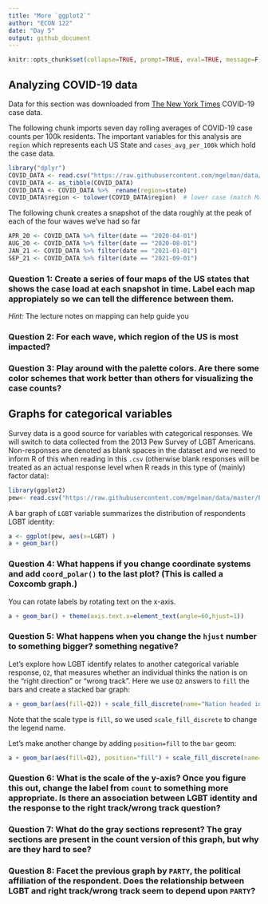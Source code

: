 ```yaml
---
title: "More `ggplot2`"
author: "ECON 122"
date: "Day 5"
output: github_document
---
```


```r
knitr::opts_chunk$set(collapse=TRUE, prompt=TRUE, eval=TRUE, message=F, include=T,comment=NULL)
```

## Analyzing COVID-19 data 
Data for this section was downloaded from  [The New York Times](https://github.com/nytimes/covid-19-data/tree/master/rolling-averages) COVID-19 case data.

The following chunk imports seven day rolling averages of COVID-19 case counts per 100k residents. The important variables for this analysis are `region` which represents each US State and `cases_avg_per_100k` which hold the case data.
```r
library("dplyr")
COVID_DATA <- read.csv("https://raw.githubusercontent.com/mgelman/data/master/us-states.csv")
COVID_DATA <- as_tibble(COVID_DATA)
COVID_DATA <- COVID_DATA %>%  rename(region=state)
COVID_DATA$region <- tolower(COVID_DATA$region)  # lower case (match MainStates regions)
```
The following chunk creates a snapshot of the data roughly at the peak of each of the four waves we've had so far
```r
APR_20 <- COVID_DATA %>% filter(date == "2020-04-01")
AUG_20 <- COVID_DATA %>% filter(date == "2020-08-01")
JAN_21 <- COVID_DATA %>% filter(date == "2021-01-01")
SEP_21 <- COVID_DATA %>% filter(date == "2021-09-01")
```


### Question 1: Create a series of four maps of the US states that shows the case load at each snapshot in time. Label each map appropiately so we can tell the difference between them.
*Hint:* The lecture notes on mapping can help guide you

### Question 2: For each wave, which region of the US is most impacted? 

### Question 3: Play around with the palette colors. Are there some color schemes that work better than others for visualizing the case counts? 

## Graphs for categorical variables
Survey data is a good source for variables with categorical responses. We will switch to data collected from the 2013 Pew Survey of LGBT Americans. Non-responses are denoted as blank spaces in the dataset and we need to inform R of this when reading in this `.csv` (otherwise blank responses will be treated as an actual response level when R reads in this type of (mainly) factor data):
```r
library(ggplot2)
pew<- read.csv("https://raw.githubusercontent.com/mgelman/data/master/PewLGBT2013.csv", na.strings = c(NA," ","Refused"))
```

A bar graph of `LGBT` variable summarizes the distribution of respondents LGBT identity:
```r
a <- ggplot(pew, aes(x=LGBT) )
a + geom_bar() 
```

### Question 4: What happens if you change coordinate systems and add `coord_polar()` to the last plot? (This is called a Coxcomb graph.)

You can rotate labels by rotating text on the x-axis.
```r
a + geom_bar() + theme(axis.text.x=element_text(angle=60,hjust=1))
```

### Question 5: What happens when you change the `hjust` number to something bigger? something negative?

Let's explore how LGBT identify relates to another categorical variable response, `Q2`, that measures whether an individual thinks the nation is on the "right direction" or "wrong track". Here we use `Q2` answers to `fill` the bars and create a stacked bar graph:
```r
a + geom_bar(aes(fill=Q2)) + scale_fill_discrete(name="Nation headed in")
```

Note that the scale type is `fill`, so we used `scale_fill_discrete` to change the legend name.

Let's make another change by adding `position=fill` to the `bar` geom:
```r
a + geom_bar(aes(fill=Q2), position="fill") + scale_fill_discrete(name="Nation headed in")
```

### Question 6: What is the scale of the y-axis? Once you figure this out, change the label from `count` to something more appropriate. Is there an association between LGBT identity and the response to the right track/wrong track question? 

### Question 7: What do the gray sections represent? The gray sections are present in the count version of this graph, but why are they hard to see? 

### Question 8: Facet the previous graph by `PARTY`, the political affiliation of the respondent. Does the relationship between LGBT and right track/wrong track seem to depend upon `PARTY`?

